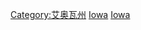 {{Commons category|Religion in Iowa}}
[[Category:艾奥瓦州|Category:艾奥瓦州]]
[[Category:美国各州宗教|Iowa]]
[[Category:美國中西部宗教|Iowa]]